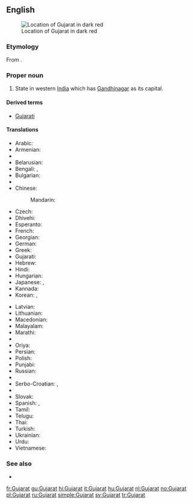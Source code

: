 ==English==
{{wikipedia}}
[[Image:Gujarat in India (disputed hatched).svg|thumb|Location of Gujarat in dark red]]

===Etymology===
From {{etyl|gu|en}} {{term|ગુજરાત|lang=gu|sc=Gujr}}.

===Proper noun===
{{en-proper noun}}

# State in western [[India]] which has [[Gandhinagar]] as its capital.

====Derived terms====
* [[Gujarati]]

====Translations====
{{trans-top|state in India}}
* Arabic: {{t-|ar|غوجارات|m|tr=ghujarāt}}
* Armenian: {{t-|hy|Գուջարաթ|tr=Guǰarat’}}
* {{trreq|as}}
* Belarusian: {{t-|be|Гуджарат|m|tr=Gudžarát}}
* Bengali: {{t-|bn|গুজরাট|sc=Beng|tr=gujarāṭa}}, {{t-|bn|গুজরাত|sc=Beng|tr=gujarāta}}
* Bulgarian: {{t-|bg|Гуджарат|m|tr=Gudžarát}}
* {{trreq|hne}}
* Chinese:
*: Mandarin: {{t|cmn|古吉拉特邦|tr=Gǔjílātè-bāng|sc=Hani}}
* Czech: {{t-|cs|Gudžarát}}
* Dhivehi: {{t-|dv|ގުޖުރާތު|sc=Thaa|tr=gujurātu}}
* Esperanto: {{t-|eo|Guĝarato}}
* French: {{t+|fr|Gujarat|m}}
* Georgian: {{t-|ka|გუჯარათი|sc=Geor|tr=guǰarat'i}}
* German: {{t-|de|Gujarat|n}}
* Greek: {{t-|el|Γκουτζαράτ|sc=Grek}}
* Gujarati: {{t+|gu|ગુજરાત|tr=gujarāt|sc=Gujr}}
* Hebrew: {{t-|he|גוג'אראט}}
* Hindi: {{t+|hi|गुजरात|tr=gujarāt}}
* Hungarian: {{t+|hu|Gudzsarát}}
* Japanese: {{t-|ja|グジャラート州|tr=Gujarāto-shū}}, {{t-|ja|グジャラート|tr=Gujarāto}}
* Kannada: {{t-|kn|ಗುಜರಾತ್|sc=Knda|tr=gujarāt}}
* Korean: {{t-|ko|구자라트 주|tr=Gujaratteu ju|sc=Hang}}, {{t-|ko|구자라트|tr=Gujaratteu|sc=Hang}}
{{trans-mid}}
* Latvian: {{t-|lv|Gudžarāta}}
* Lithuanian: {{t-|lt|Gudžaratas|m}}
* Macedonian: {{t-|mk|Гуџарат|m|tr=Gudžarát}}
* Malayalam: {{t-|ml|ഗുജറാത്ത്‌|sc=Mlym|tr=gujaṟātt‌}}
* Marathi: {{t-|mr|गुजरात|tr=gujarāt|sc=Deva}}
* {{trreq|lus}}
* Oriya: {{t-|or|ଗୁଜୁରାଟ|sc=Orya|tr=gujurāṭ}}
* Persian: {{t-|fa|گجرات|alt=گُجَرات}}
* Polish: {{t-|pl|Gudżarat|m}}
* Punjabi: {{t-|pa|ਗੁਜਰਾਤ|sc=Guru|tr=gujarāt}}
* Russian: {{t-|ru|Гуджарат|m|tr=Gudžarát}}
* {{trreq|sat}}
* Serbo-Croatian: {{t-|sh|Гуџарат|m|sc=Cyrl}}, {{t-|sh|Gujarat|m}}
* {{trreq|sip}}
* Slovak: {{t-|sk|Gudžarát}}
* Spanish: {{t-|es|Guyarat|m}}, {{t-|es|Gujarat|m}}
* Tamil: {{t-|ta|குசராத்|sc=Taml|tr=kucarāt}}
* Telugu: {{t+|te|గుజరాత్|tr=gujarāt}}
* Thai: {{t-|th|รัฐคุชราต|tr=rát kúcháraadtor}}
* Turkish: {{t-|tr|Gucerat}}
* Ukrainian: {{t-|uk|Гуджарат|sc=Cyrl}}
* Urdu: {{t-|ur|گجرات|tr=gujarāt}}
* Vietnamese: {{t-|vi|Gujarat}}
{{trans-bottom}}

===See also===
* {{list:states of India/en}}

[[fr:Gujarat]]
[[gu:Gujarat]]
[[hi:Gujarat]]
[[it:Gujarat]]
[[hu:Gujarat]]
[[nl:Gujarat]]
[[no:Gujarat]]
[[pl:Gujarat]]
[[ru:Gujarat]]
[[simple:Gujarat]]
[[sv:Gujarat]]
[[tr:Gujarat]]